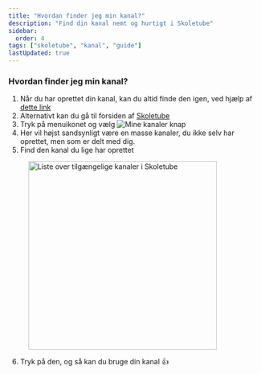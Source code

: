 ```yaml
---
title: "Hvordan finder jeg min kanal?"
description: "Find din kanal nemt og hurtigt i Skoletube"
sidebar:
  order: 4
tags: ["skoletube", "kanal", "guide"]
lastUpdated: true
---
```


### Hvordan finder jeg min kanal?

1. Når du har oprettet din kanal, kan du altid finde den igen, ved hjælp af [dette link](https://www.skoletube.dk/groups/listing)
2. Alternativt kan du gå til forsiden af [Skoletube](https://skoletube.dk)
3. Tryk på menuikonet og vælg <img src="/assets/images/skoletube/skoletube-menu-button-01.png" alt="Mine kanaler knap" class="inline-image" />
4. Her vil højst sandsynligt være en masse kanaler, du ikke selv har oprettet, men som er delt med dig.
5. Find den kanal du lige har oprettet

<figure>
  <img src="/assets/images/skoletube/skoletube-channel-list-01.png" alt="Liste over tilgængelige kanaler i Skoletube" width="375" />
  <figcaption></figcaption>
</figure>

6. Tryk på den, og så kan du bruge din kanal 👍
